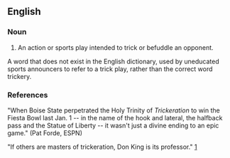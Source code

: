 {{rfv}}
==English==

===Noun===
{{en-noun}}

# An action or sports play intended to trick or befuddle an opponent.

A word that does not exist in the English dictionary, used by uneducated sports announcers to refer to a trick play, rather than the correct word trickery.

===References===
"When Boise State perpetrated the Holy Trinity of ''Trickeration'' to win the Fiesta Bowl last Jan. 1 -- in the name of the hook and lateral, the halfback pass and the Statue of Liberty -- it wasn't just a divine ending to an epic game." (Pat Forde, ESPN)

"If others are masters of trickeration, Don King is its professor." [http://query.nytimes.com/gst/fullpage.html?res=9C0CE7DE153FF930A25751C0A966958260]